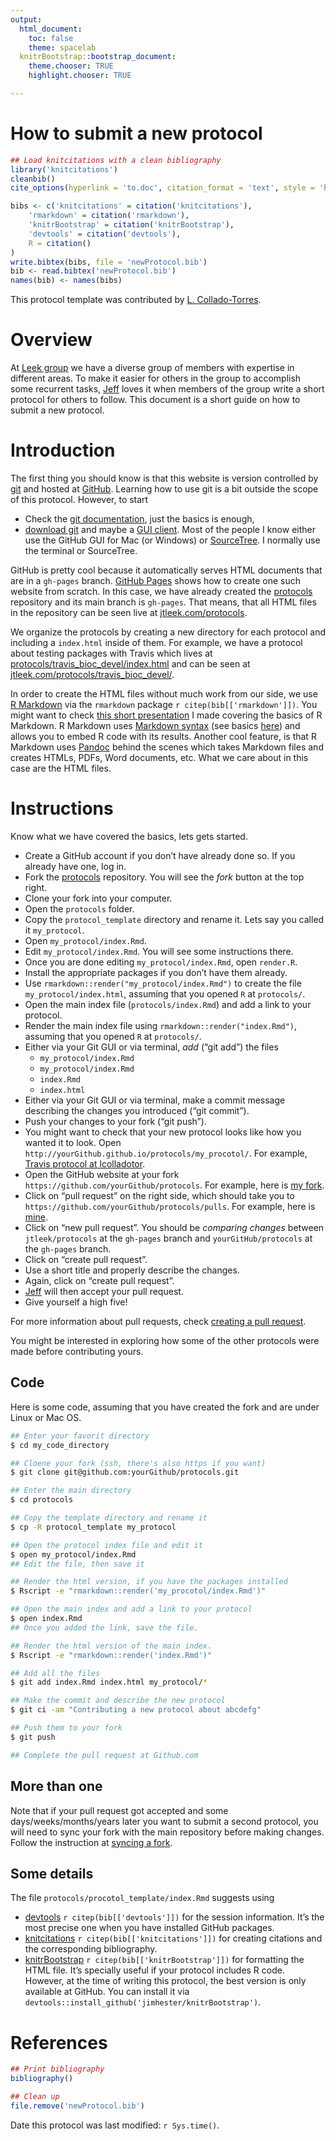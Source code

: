 ```yaml
---
output:
  html_document:
    toc: false
    theme: spacelab
  knitrBootstrap::bootstrap_document:
    theme.chooser: TRUE
    highlight.chooser: TRUE

---
```


How to submit a new protocol
============================


```r
## Load knitcitations with a clean bibliography
library('knitcitations')
cleanbib()
cite_options(hyperlink = 'to.doc', citation_format = 'text', style = 'html')

bibs <- c('knitcitations' = citation('knitcitations'),
    'rmarkdown' = citation('rmarkdown'),
    'knitrBootstrap' = citation('knitrBootstrap'),
    'devtools' = citation('devtools'),
    R = citation()
)
write.bibtex(bibs, file = 'newProtocol.bib')
bib <- read.bibtex('newProtocol.bib')
names(bib) <- names(bibs)
```

This protocol template was contributed by [L. Collado-Torres](http://bit.ly/LColladoTorres).


# Overview

At [Leek group](https://github.com/leekgroup) we have a diverse group of members with expertise in different areas. To make it easier for others in the group to accomplish some recurrent tasks, [Jeff](http://jtleek.com/) loves it when members of the group write a short protocol for others to follow. This document is a short guide on how to submit a new protocol.


# Introduction

The first thing you should know is that this website is version controlled by [git](https://git-scm.com/) and hosted at [GitHub](https://github.com/). Learning how to use git is a bit outside the scope of this protocol. However, to start

* Check the [git documentation](https://git-scm.com/documentation), just the basics is enough,
* [download git](https://git-scm.com/downloads) and maybe a [GUI client](https://git-scm.com/downloads/guis). Most of the people I know either use the GitHub GUI for Mac (or Windows) or [SourceTree](https://www.sourcetreeapp.com/). I normally use the terminal or SourceTree.

GitHub is pretty cool because it automatically serves HTML documents that are in a `gh-pages` branch. [GitHub Pages](https://pages.github.com/) shows how to create one such website from scratch. In this case, we have already created the [protocols](https://github.com/jtleek/protocols) repository and its main branch is `gh-pages`. That means, that all HTML files in the repository can be seen live at [jtleek.com/protocols](http://jtleek.com/protocols/).

We organize the protocols by creating a new directory for each protocol and including a `index.html` inside of them. For example, we have a protocol about testing packages with Travis which lives at [protocols/travis_bioc_devel/index.html](https://github.com/jtleek/protocols/blob/gh-pages/travis_bioc_devel/index.html) and can be seen at [jtleek.com/protocols/travis_bioc_devel/](http://jtleek.com/protocols/travis_bioc_devel/).

In order to create the HTML files without much work from our side, we use [R Markdown](http://rmarkdown.rstudio.com/) via the `rmarkdown` package `r citep(bib[['rmarkdown']])`. You might want to check [this short presentation](www.aejaffe.com/summerR_2015/modules/module12.html) I made covering the basics of R Markdown. R Markdown uses [Markdown syntax](http://daringfireball.net/projects/markdown/syntax) (see basics [here](http://rmarkdown.rstudio.com/authoring_basics.html)) and allows you to embed R code with its results. Another cool feature, is that R Markdown uses [Pandoc](http://pandoc.org/) behind the scenes which takes Markdown files and creates HTMLs, PDFs, Word documents, etc. What we care about in this case are the HTML files.

# Instructions

Know what we have covered the basics, lets gets started.

* Create a GitHub account if you don't have already done so. If you already have one, log in.
* Fork the [protocols](https://github.com/jtleek/protocols) repository. You will see the *fork* button at the top right.
* Clone your fork into your computer.
* Open the `protocols` folder.
* Copy the `protocol_template` directory and rename it. Lets say you called it `my_protocol`.
* Open `my_protocol/index.Rmd`.
* Edit `my_protocol/index.Rmd`. You will see some instructions there.
* Once you are done editing `my_protocol/index.Rmd`, open `render.R`.
* Install the appropriate packages if you don't have them already.
* Use `rmarkdown::render("my_protocol/index.Rmd")` to create the file `my_protocol/index.html`, assuming that you opened `R` at `protocols/`.
* Open the main index file (`protocols/index.Rmd`) and add a link to your protocol.
* Render the main index file using `rmarkdown::render("index.Rmd")`, assuming that you opened `R` at `protocols/`.
* Either via your Git GUI or via terminal, _add_ ("git add") the files 
    - `my_protocol/index.Rmd`
    - `my_protocol/index.Rmd`
    - `index.Rmd`
    - `index.html`
* Either via your Git GUI or via terminal, make a commit message describing the changes you introduced ("git commit").
* Push your changes to your fork ("git push").
* You might want to check that your new protocol looks like how you wanted it to look. Open `http://yourGithub.github.io/protocols/my_procotol/`. For example, [Travis protocol at lcolladotor](http://lcolladotor.github.io/protocols/travis_bioc_devel/).
* Open the GitHub website at your fork `https://github.com/yourGithub/protocols`. For example, here is [my fork](https://github.com/lcolladotor/protocols).
* Click on "pull request" on the right side, which should take you to `https://github.com/yourGithub/protocols/pulls`. For example, here is [mine](https://github.com/lcolladotor/protocols/pulls).
* Click on "new pull request". You should be _comparing changes_ between `jtleek/protocols` at the `gh-pages` branch and `yourGitHub/protocols` at the `gh-pages` branch.
* Click on "create pull request".
* Use a short title and properly describe the changes. 
* Again, click on "create pull request".
* [Jeff](http://jtleek.com/) will then accept your pull request.
* Give yourself a high five!

For more information about pull requests, check [creating a pull request](https://help.github.com/articles/creating-a-pull-request/).

You might be interested in exploring how some of the other protocols were made before contributing yours.

## Code

Here is some code, assuming that you have created the fork and are under Linux or Mac OS.

```bash
## Enter your favorit directory
$ cd my_code_directory

## Cloene your fork (ssh, there's also https if you want)
$ git clone git@github.com:yourGithub/protocols.git

## Enter the main directory
$ cd protocols

## Copy the template directory and rename it
$ cp -R protocol_template my_protocol

## Open the protocol index file and edit it
$ open my_protocol/index.Rmd
## Edit the file, then save it

## Render the html version, if you have the packages installed
$ Rscript -e "rmarkdown::render('my_procotol/index.Rmd')"

## Open the main index and add a link to your protocol
$ open index.Rmd
## Once you added the link, save the file.

## Render the html version of the main index.
$ Rscript -e "rmarkdown::render('index.Rmd')"

## Add all the files
$ git add index.Rmd index.html my_protocol/*

## Make the commit and describe the new protocol
$ git ci -am "Contributing a new protocol about abcdefg"

## Push them to your fork
$ git push

## Complete the pull request at Github.com
```



## More than one

Note that if your pull request got accepted and some days/weeks/months/years later you want to submit a second protocol, you will need to sync your fork with the main repository before making changes. Follow the instruction at [syncing a fork](https://help.github.com/articles/syncing-a-fork/).

## Some details

The file `protocols/procotol_template/index.Rmd` suggests using

* [devtools](http://cran.r-project.org/web/packages/devtools/index.html) `r citep(bib[['devtools']])` for the session information. It's the most precise one when you have installed GitHub packages.
* [knitcitations](http://cran.r-project.org/web/packages/knitcitations/index.html) `r citep(bib[['knitcitations']])` for creating citations and the corresponding bibliography.
* [knitrBootstrap](https://github.com/jimhester/knitrBootstrap) `r citep(bib[['knitrBootstrap']])` for formatting the HTML file. It's specially useful if your protocol includes R code. However, at the time of writing this protocol, the best version is only available at GitHub. You can install it via `devtools::install_github('jimhester/knitrBootstrap')`.


# References

```r
## Print bibliography
bibliography()
```

```r
## Clean up
file.remove('newProtocol.bib')
```

Date this protocol was last modified: `r Sys.time()`.
